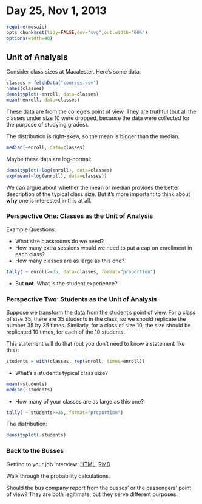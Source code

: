 # Day 25, Nov 1, 2013

```r
require(mosaic)
opts_chunk$set(tidy=FALSE,dev="svg",out.width='60%')
options(width=40)
```

## Unit of Analysis

Consider class sizes at Macalester.  Here's some data:
```r
classes = fetchData("courses.csv")
names(classes)
densityplot(~enroll, data=classes)
mean(~enroll, data=classes)
```

These data are from the college's point of view.  They are truthful (but all the classes under size 10 were dropped, because the data were collected for the purpose of studying grades).

The distribution is right-skew, so the mean is bigger than the median.
```r
median(~enroll, data=classes)
```

Maybe these data are log-normal:
```r
densityplot(~log(enroll), data=classes)
exp(mean(~log(enroll), data=classes))
```

We can argue about whether the mean or median provides the better description of the typical class size.  But it's more important to think about **why** one is interested in this at all.

### Perspective One: Classes as the Unit of Analysis

Example Questions:

* What size classrooms do we need?
* How many extra sessions would we need to put a cap on enrollment in each class?
* How many classes are as large as this one?
```r
tally( ~ enroll>=35, data=classes, format="proportion")
```
* But **not**.  What is the student experience?


### Perspective Two: Students as the Unit of Analysis

Suppose we transform the data from the student's point of view.  For a class of size 35, there are 35 students in the class, so we should replicate the number 35 by 35 times.  Similarly, for a class of size 10, the size should be replicated 10 times, for each of the 10 students.

This statement will do that (but you don't need to know a statement like this):
```r
students = with(classes, rep(enroll, times=enroll))
```

* What's a student's typical class size?
```r
mean(~students)
median(~students)
```

* How many of your classes are as large as this one?
```r
tally( ~ students>=35, format="proportion")
```


The distribution:
```r
densityplot(~students)
```
### Back to the Busses

Getting to your job interview: [HTML](../Day-24/in-class.html), [RMD](../Day-24/in-class.html)

Walk through the probability calculations.

Should the bus company report from the busses' or the passengers' point of view?  They are both legitimate, but they serve different purposes.

